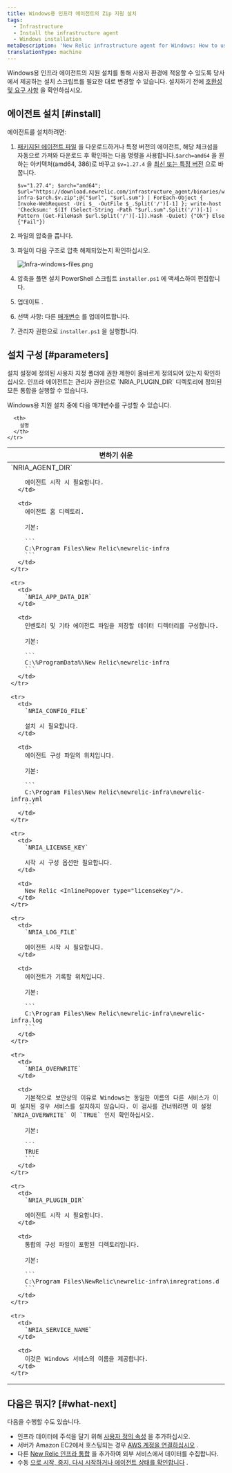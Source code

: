 ```yaml
---
title: Windows용 인프라 에이전트의 Zip 지원 설치
tags:
  - Infrastructure
  - Install the infrastructure agent
  - Windows installation
metaDescription: 'New Relic infrastructure agent for Windows: How to use the assisted install script so you can adapt it to your environment.'
translationType: machine
---
```



Windows용 인프라 에이전트의 지원 설치를 통해 사용자 환경에 적응할 수 있도록 당사에서 제공하는 설치 스크립트를 필요한 대로 변경할 수 있습니다. 설치하기 전에 [호환성 및 요구 사항](/docs/infrastructure/new-relic-infrastructure/getting-started/compatibility-requirements-new-relic-infrastructure) 을 확인하십시오.

## 에이전트 설치 [#install]

에이전트를 설치하려면:

1. [패키지된 에이전트 파일](https://download.newrelic.com/infrastructure_agent/binaries/windows/) 을 다운로드하거나 특정 버전의 에이전트, 해당 체크섬을 자동으로 가져와 다운로드 후 확인하는 다음 명령을 사용합니다.`$arch=amd64` 을 원하는 아키텍처(amd64, 386)로 바꾸고 `$v=1.27.4` 을 [최신 또는 특정 버전](https://github.com/newrelic/infrastructure-agent/releases/latest) 으로 바꿉니다.

   ```
   $v="1.27.4"; $arch="amd64"; $url="https://download.newrelic.com/infrastructure_agent/binaries/windows/$arch/newrelic-infra-$arch.$v.zip";@("$url", "$url.sum") | ForEach-Object { Invoke-WebRequest -Uri $_ -OutFile $_.Split('/')[-1] }; write-host 'Checksum:' $(If (Select-String -Path "$url.sum".Split('/')[-1] -Pattern (Get-FileHash $url.Split('/')[-1]).Hash -Quiet) {"Ok"} Else {"Fail"})
   ```

2. 파일의 압축을 풉니다.

3. 파일이 다음 구조로 압축 해제되었는지 확인하십시오.

   <img
     title="Infra-windows-files.png"
     alt="Infra-windows-files.png"
     src={infrastructureInfraAgentWindowsFolderStructure}
   />

4. 압축을 풀면 설치 PowerShell 스크립트 `installer.ps1` 에 액세스하여 편집합니다.

5. 업데이트 <InlinePopover type="licenseKey"/>.

6. 선택 사항: 다른 [매개변수](#parameters) 를 업데이트합니다.

7. 관리자 권한으로 `installer.ps1` 을 실행합니다.

<InstallFeedback/>

## 설치 구성 [#parameters]

<Callout variant="important">
  설치 설정에 정의된 사용자 지정 폴더에 권한 제한이 올바르게 정의되어 있는지 확인하십시오. 인프라 에이전트는 관리자 권한으로 `NRIA_PLUGIN_DIR` 디렉토리에 정의된 모든 통합을 실행할 수 있습니다.
</Callout>

Windows용 지원 설치 중에 다음 매개변수를 구성할 수 있습니다.

<table>
  <thead>
    <tr>
      <th style={{ width: "250px" }}>
        변하기 쉬운
      </th>

      <th>
        설명
      </th>
    </tr>
  </thead>

  <tbody>
    <tr>
      <td>
        `NRIA_AGENT_DIR`

        에이전트 시작 시 필요합니다.
      </td>

      <td>
        에이전트 홈 디렉토리.

        기본:

        ```
        C:\Program Files\New Relic\newrelic-infra
        ```
      </td>
    </tr>

    <tr>
      <td>
        `NRIA_APP_DATA_DIR`
      </td>

      <td>
        인벤토리 및 기타 에이전트 파일을 저장할 데이터 디렉터리를 구성합니다.

        기본:

        ```
        C:\%ProgramData%\New Relic\newrelic-infra
        ```
      </td>
    </tr>

    <tr>
      <td>
        `NRIA_CONFIG_FILE`

        설치 시 필요합니다.
      </td>

      <td>
        에이전트 구성 파일의 위치입니다.

        기본:

        ```
        C:\Program Files\New Relic\newrelic-infra\newrelic-infra.yml
        ```
      </td>
    </tr>

    <tr>
      <td>
        `NRIA_LICENSE_KEY`

        시작 시 구성 옵션만 필요합니다.
      </td>

      <td>
        New Relic <InlinePopover type="licenseKey"/>.
      </td>
    </tr>

    <tr>
      <td>
        `NRIA_LOG_FILE`

        에이전트 시작 시 필요합니다.
      </td>

      <td>
        에이전트가 기록할 위치입니다.

        기본:

        ```
        C:\Program Files\New Relic\newrelic-infra\newrelic-infra.log
        ```
      </td>
    </tr>

    <tr>
      <td>
        `NRIA_OVERWRITE`
      </td>

      <td>
        기본적으로 보안상의 이유로 Windows는 동일한 이름의 다른 서비스가 이미 설치된 경우 서비스를 설치하지 않습니다. 이 검사를 건너뛰려면 이 설정 `NRIA_OVERWRITE` 이 `TRUE` 인지 확인하십시오.

        기본:

        ```
        TRUE
        ```
      </td>
    </tr>

    <tr>
      <td>
        `NRIA_PLUGIN_DIR`

        에이전트 시작 시 필요합니다.
      </td>

      <td>
        통합의 구성 파일이 포함된 디렉토리입니다.

        기본:

        ```
        C:\Program Files\NewRelic\newrelic-infra\inregrations.d
        ```
      </td>
    </tr>

    <tr>
      <td>
        `NRIA_SERVICE_NAME`
      </td>

      <td>
        이것은 Windows 서비스의 이름을 제공합니다.
      </td>
    </tr>
  </tbody>
</table>

## 다음은 뭐지? [#what-next]

다음을 수행할 수도 있습니다.

* 인프라 데이터에 주석을 달기 위해 [사용자 정의 속성](/docs/Infrastructure-configure-your-agent#conf-custom_attributes) 을 추가하십시오.
* 서버가 Amazon EC2에서 호스팅되는 경우 [AWS 계정을 연결하십시오](/docs/infrastructure-amazon-aws-ec2-integration#connect) .
* 다른 [New Relic 인프라 통합](/docs/infrastructure/integrations-getting-started/getting-started/introduction-infrastructure-integrations) 을 추가하여 외부 서비스에서 데이터를 수집합니다.
* 수동 [으로 시작, 중지, 다시 시작하거나 에이전트 상태를 확인합니다](/docs/infrastructure-start-stop-restart-check-agent-status#linux) .